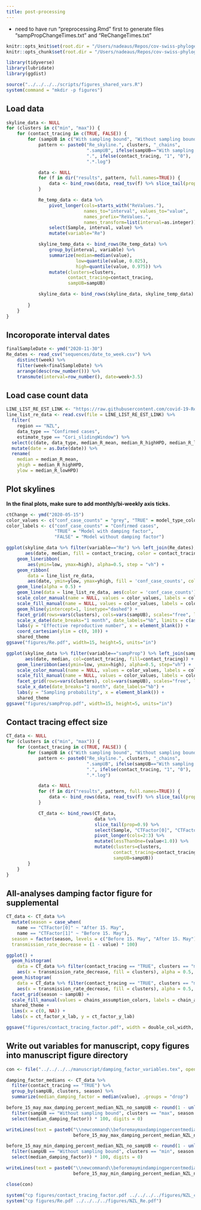 ```yaml
---
title: post-processing
---
```


* need to have run "preprocessing.Rmd" first to generate files "sampPropChangeTimes.txt" and "ReChangeTimes.txt"

```r
knitr::opts_knit$set(root.dir = "/Users/nadeaus/Repos/cov-swiss-phylogenetics/results_all/bdsky/log_files/NZTransmissionChains/")
knitr::opts_chunk$set(root.dir = "/Users/nadeaus/Repos/cov-swiss-phylogenetics/results_all/bdsky/log_files/NZTransmissionChains/")
```


```r
library(tidyverse)
library(lubridate)
library(ggdist)

source("../../../../scripts/figures_shared_vars.R")
system(command = "mkdir -p figures")
```

## Load data

```r
skyline_data <- NULL
for (clusters in c("min", "max")) {
    for (contact_tracing in c(TRUE, FALSE)) {
        for (sampUB in c("With sampling bound", "Without sampling bound" )) {
            pattern <- paste0("Re_skyline.", clusters, "_chains",
                              ".sampUB", ifelse(sampUB=="With sampling bound", "0.4", "1.0"),
                              ".", ifelse(contact_tracing, "1", "0"),
                              ".*.log")

            data <- NULL
            for (f in dir("results", pattern, full.names=TRUE)) {
                data <- bind_rows(data, read_tsv(f) %>% slice_tail(prop=0.9))
            }

            Re_temp_data <- data %>%
                pivot_longer(cols=starts_with("ReValues."),
                             names_to="interval", values_to="value",
                             names_prefix="ReValues.",
                             names_transform=list(interval=as.integer)) %>%
                select(Sample, interval, value) %>%
                mutate(variable="Re")

            skyline_temp_data <- bind_rows(Re_temp_data) %>%
                group_by(interval, variable) %>%
                summarize(median=median(value),
                          low=quantile(value, 0.025),
                          high=quantile(value, 0.975)) %>%
                mutate(clusters=clusters,
                       contact_tracing=contact_tracing,
                       sampUB=sampUB)

            skyline_data <- bind_rows(skyline_data, skyline_temp_data)
            
        }
    }
}
```

## Incoroporate interval dates

```r
finalSampleDate <- ymd("2020-11-30")
Re_dates <- read_csv("sequences/date_to_week.csv") %>%
    distinct(week) %>%
    filter(week<finalSampleDate) %>%
    arrange(desc(row_number())) %>%
    transmute(interval=row_number(), date=week+3.5)
```

## Load case count data

```r
LINE_LIST_RE_EST_LINK <- "https://raw.githubusercontent.com/covid-19-Re/dailyRe-Data/master/NZL-estimates.csv"
line_list_re_data <- read.csv(file = LINE_LIST_RE_EST_LINK) %>%
  filter(
    region == "NZL",
    data_type == "Confirmed cases", 
    estimate_type == "Cori_slidingWindow") %>%
  select(c(date, data_type, median_R_mean, median_R_highHPD, median_R_lowHPD)) %>%
  mutate(date = as.Date(date)) %>%
  rename(
    median = median_R_mean,
    yhigh = median_R_highHPD,
    ylow = median_R_lowHPD)
```

## Plot skylines

**In the final plots, make sure to add monthly/bi-weekly axis ticks.**

```r
ctChange <- ymd("2020-05-15")
color_values <- c("conf_case_counts" = "grey", "TRUE" = model_type_colors[1], "FALSE" = model_type_colors[2])
color_labels <- c("conf_case_counts" = "Confirmed cases", 
                  "TRUE" = "Model with damping factor", 
                  "FALSE" = "Model without damping factor")

ggplot(skyline_data %>% filter(variable=="Re") %>% left_join(Re_dates),
       aes(date, median, fill = contact_tracing, color = contact_tracing)) +
    geom_lineribbon(
        aes(ymin=low, ymax=high), alpha=0.5, step = "vh") +
    geom_ribbon(
        data = line_list_re_data, 
        aes(date, ymin=ylow, ymax=yhigh, fill = 'conf_case_counts', color = 'conf_case_counts'), alpha = 0.5) + 
    geom_line(alpha = 0.5) +
    geom_line(data = line_list_re_data, aes(color = 'conf_case_counts'), alpha = 0.5) +
    scale_color_manual(name = NULL, values = color_values, labels = color_labels) + 
    scale_fill_manual(name = NULL, values = color_values, labels = color_labels) + 
    geom_hline(yintercept=1, linetype="dashed") +
    facet_grid(rows=vars(clusters), cols=vars(sampUB), scales="free", labeller = labeller(clusters = chain_assumption_labs)) +
    scale_x_date(date_breaks="1 month", date_labels="%b", limits = c(as.Date("2020-01-01"), as.Date("2020-12-01"))) +
    labs(y = "Effective reproductive number", x = element_blank()) + 
    coord_cartesian(ylim = c(0, 10)) +
    shared_theme
ggsave("figures/Re.pdf", width=15, height=5, units="in")

ggplot(skyline_data %>% filter(variable=="sampProp") %>% left_join(sampProp_dates),
       aes(date, median, col=contact_tracing, fill=contact_tracing)) +
    geom_lineribbon(aes(ymin=low, ymax=high), alpha=0.5, step="vh") +
    scale_color_manual(name = NULL, values = color_values, labels = color_labels, limits = c("TRUE", "FALSE")) + 
    scale_fill_manual(name = NULL, values = color_values, labels = color_labels, limits = c("TRUE", "FALSE")) + 
    facet_grid(rows=vars(clusters), cols=vars(sampUB), scales="free", labeller = labeller(clusters = chain_assumption_labs)) +
    scale_x_date(date_breaks="1 month", date_labels="%b") +
    labs(y = "Sampling probability", x = element_blank()) + 
    shared_theme
ggsave("figures/sampProp.pdf", width=15, height=5, units="in")
```

## Contact tracing effect size

```r
CT_data <- NULL
for (clusters in c("min", "max")) {
    for (contact_tracing in c(TRUE, FALSE)) {
        for (sampUB in c("With sampling bound", "Without sampling bound" )) {
            pattern <- paste0("Re_skyline.", clusters, "_chains",
                              ".sampUB", ifelse(sampUB=="With sampling bound", "0.4", "1.0"),
                              ".", ifelse(contact_tracing, "1", "0"),
                              ".*.log")

            data <- NULL
            for (f in dir("results", pattern, full.names=TRUE)) {
                data <- bind_rows(data, read_tsv(f) %>% slice_tail(prop=0.9))
            }

            CT_data <- bind_rows(CT_data,
                                 data %>%
                                 slice_tail(prop=0.9) %>%
                                 select(Sample, "CTFactor[0]", "CTFactor[1]") %>%
                                 pivot_longer(cols=2:3) %>%
                                 mutate(lessThanOne=(value<1.0)) %>%
                                 mutate(clusters=clusters,
                                        contact_tracing=contact_tracing,
                                        sampUB=sampUB))
        }
    }
}
```

## All-analyses damping factor figure for supplemental

```r
CT_data <- CT_data %>%
  mutate(season = case_when(
    name == "CTFactor[0]" ~ "After 15. May",
    name == "CTFactor[1]" ~ "Before 15. May"), 
  season = factor(season, levels = c("Before 15. May", "After 15. May")),
  transmission_rate_decrease = (1 - value) * 100)

ggplot() +  
  geom_histogram(
    data = CT_data %>% filter(contact_tracing == "TRUE", clusters == "max"), 
    aes(x = transmission_rate_decrease, fill = clusters), alpha = 0.5, bins = 30) + 
  geom_histogram(
    data = CT_data %>% filter(contact_tracing == "TRUE", clusters == "min"), 
    aes(x = transmission_rate_decrease, fill = clusters), alpha = 0.5, bins = 30) + 
  facet_grid(season ~ sampUB) + 
  scale_fill_manual(values = chains_assumption_colors, labels = chain_assumption_labs, name = chains_assumption_legend_name) + 
  shared_theme + 
  lims(x = c(0, NA)) + 
  labs(x = ct_factor_x_lab, y = ct_factor_y_lab)

ggsave("figures/contact_tracing_factor.pdf", width = double_col_width, height = single_col_width * 0.75, units = "cm")
```

## Write out variables for manuscript, copy figures into manuscript figure directory

```r
con <- file("../../../../manuscript/damping_factor_variables.tex", open = "a")

damping_factor_medians <- CT_data %>%
  filter(contact_tracing == "TRUE") %>%
  group_by(sampUB, clusters, season) %>%
  summarize(median_damping_factor = median(value), .groups = "drop")

before_15_may_max_damping_percent_median_NZL_no_sampUB <- round(1 - unlist(damping_factor_medians %>%
  filter(sampUB == "Without sampling bound", clusters == "max", season == "Before 15. May") %>%
  select(median_damping_factor)) * 100, digits = 0)

writeLines(text = paste0("\\newcommand\\beforemaymaxdampingpercentmedianNZLnosampUB{",
                         before_15_may_max_damping_percent_median_NZL_no_sampUB, "}"), con = con)

before_15_may_min_damping_percent_median_NZL_no_sampUB <- round(1 - unlist(damping_factor_medians %>%
  filter(sampUB == "Without sampling bound", clusters == "min", season == "Before 15. May") %>%
  select(median_damping_factor)) * 100, digits = 0)

writeLines(text = paste0("\\newcommand\\beforemaymindampingpercentmedianNZLnosampUB{",
                         before_15_may_min_damping_percent_median_NZL_no_sampUB, "}"), con = con)

close(con)

system("cp figures/contact_tracing_factor.pdf ../../../../figures/NZL_contact_tracing_factor.pdf")
system("cp figures/Re.pdf ../../../../figures/NZL_Re.pdf")
```

